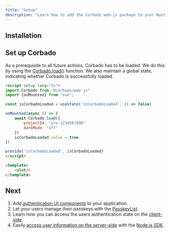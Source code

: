 ```yaml
---
title: "Setup"
description: "Learn how to add the Corbado web-js package to your Nuxt.js application."
---
```



## Installation

<Installation />

## Set up Corbado

As a prerequisite to all future actions, Corbado has to be loaded.
We do this by using the [Corbado.load()](/corbado-complete/fullstack-integration/nuxt-js) function.
We also maintain a global state, indicating whether Corbado is successfully loaded.

```html layouts/default.vue
<script setup lang="ts">
import Corbado from "@corbado/web-js"
import {onMounted} from "vue";

const isCorbadoLoaded = useState('isCorbadoLoaded', () => false)

onMounted(async () => {
    await Corbado.load({
        projectId: "pro-1234567890"
        darkMode: "off"
    })
    isCorbadoLoaded.value = true
})

provide('isCorbadoLoaded', isCorbadoLoaded)
</script>

<template>
    <slot/>
</template>
```

<CorbadoProviderReference isWebJS={true} />

## Next

1. Add [authentication UI components](/corbado-complete/fullstack-integration/nuxt-js/corbadoauth) to your application.
2. Let your users manage their passkeys with the [PasskeyList](/corbado-complete/fullstack-integration/nuxt-js/passkeylist).
3. Learn how you can access the users authentication state on the [client-side](/corbado-complete/fullstack-integration/nuxt-js/authentication-state-client).
4. Easily [access user information on the server-side](/corbado-complete/fullstack-integration/nuxt-js/authentication-state-server)
with the [Node.js SDK](/corbado-complete/backend-integration/node-js-sdk).